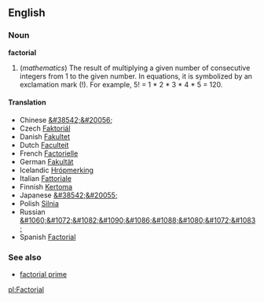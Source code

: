 ==English==

===Noun===
'''factorial'''

#(''mathematics'') The result of multiplying a given number of consecutive integers from 1 to the given number. In equations, it is symbolized by an exclamation mark (!). For example, 5! = 1 * 2 * 3 * 4 * 5 = 120.

====Translation====
*Chinese [[&#38542;&#20056;]]
*Czech [[Faktoriál]]
*Danish [[Fakultet]]
*Dutch [[Faculteit]]
*French [[Factorielle]]
*German [[Fakultät]]
*Icelandic [[Hrópmerking]]
*Italian [[Fattoriale]]
*Finnish [[Kertoma]]
*Japanese [[&#38542;&#20055;]]
*Polish [[Silnia]]
*Russian [[&#1060;&#1072;&#1082;&#1090;&#1086;&#1088;&#1080;&#1072;&#1083;]]
*Spanish [[Factorial]]

===See also===
* [[factorial prime]]

[[pl:Factorial]]